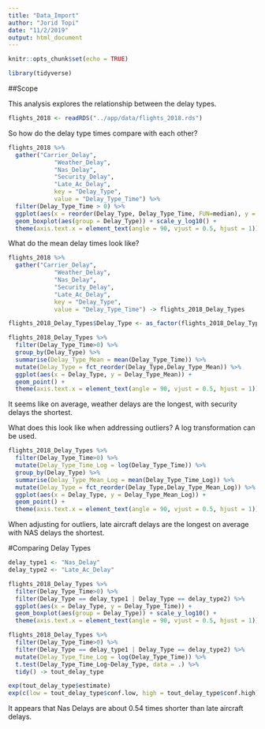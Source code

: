```yaml
---
title: "Data_Import"
author: "Jorid Topi"
date: "11/2/2019"
output: html_document
---
```


```r
knitr::opts_chunk$set(echo = TRUE)
```


```r
library(tidyverse)
```


##Scope

This analysis explores the relationship between the delay types. 


```r
flights_2018 <- readRDS("../app/data/flights_2018.rds")
```



So how do the delay type times compare with each other?


```r
flights_2018 %>%
  gather("Carrier_Delay", 
             "Weather_Delay", 
             "Nas_Delay", 
             "Security_Delay", 
             "Late_Ac_Delay", 
             key = "Delay_Type", 
             value = "Delay_Type_Time") %>%
  filter(Delay_Type_Time > 0) %>%
  ggplot(aes(x = reorder(Delay_Type, Delay_Type_Time, FUN=median), y = Delay_Type_Time)) +
  geom_boxplot(aes(group = Delay_Type)) + scale_y_log10() +
  theme(axis.text.x = element_text(angle = 90, vjust = 0.5, hjust = 1))
```

What do the mean delay times look like?

```r
flights_2018 %>%
  gather("Carrier_Delay", 
             "Weather_Delay", 
             "Nas_Delay", 
             "Security_Delay", 
             "Late_Ac_Delay", 
             key = "Delay_Type", 
             value = "Delay_Type_Time") -> flights_2018_Delay_Types

flights_2018_Delay_Types$Delay_Type <- as_factor(flights_2018_Delay_Types$Delay_Type)

flights_2018_Delay_Types %>%
  filter(Delay_Type_Time>0) %>%
  group_by(Delay_Type) %>%
  summarise(Delay_Type_Mean = mean(Delay_Type_Time)) %>%
  mutate(Delay_Type = fct_reorder(Delay_Type,Delay_Type_Mean)) %>%
  ggplot(aes(x = Delay_Type, y = Delay_Type_Mean)) +
  geom_point() + 
  theme(axis.text.x = element_text(angle = 90, vjust = 0.5, hjust = 1))
```

It seems like on average, weather delays are the longest, with security delays the shortest. 

What does this look like when addressing outliers? A log transformation can be used.

```r
flights_2018_Delay_Types %>%
  filter(Delay_Type_Time>0) %>%
  mutate(Delay_Type_Time_Log = log(Delay_Type_Time)) %>%
  group_by(Delay_Type) %>%
  summarise(Delay_Type_Mean_Log = mean(Delay_Type_Time_Log)) %>%
  mutate(Delay_Type = fct_reorder(Delay_Type,Delay_Type_Mean_Log)) %>%
  ggplot(aes(x = Delay_Type, y = Delay_Type_Mean_Log)) +
  geom_point() + 
  theme(axis.text.x = element_text(angle = 90, vjust = 0.5, hjust = 1))
```

When adjusting for outliers, late aircraft delays are the longest on average with NAS delays the shortest.

#Comparing Delay Types

```r
delay_type1 <- "Nas_Delay"
delay_type2 <- "Late_Ac_Delay"

flights_2018_Delay_Types %>%
  filter(Delay_Type_Time>0) %>%
  filter(Delay_Type == delay_type1 | Delay_Type == delay_type2) %>%
  ggplot(aes(x = Delay_Type, y = Delay_Type_Time)) +
  geom_boxplot(aes(group = Delay_Type)) + scale_y_log10() +
  theme(axis.text.x = element_text(angle = 90, vjust = 0.5, hjust = 1))

flights_2018_Delay_Types %>%
  filter(Delay_Type_Time>0) %>%
  filter(Delay_Type == delay_type1 | Delay_Type == delay_type2) %>%
  mutate(Delay_Type_Time_Log = log(Delay_Type_Time)) %>%
  t.test(Delay_Type_Time_Log~Delay_Type, data = .) %>%
  tidy() -> tout_delay_type

exp(tout_delay_type$estimate)
exp(c(low = tout_delay_type$conf.low, high = tout_delay_type$conf.high))

```

It appears that Nas Delays are about 0.54 times shorter than late aircraft delays. 

